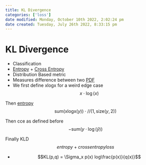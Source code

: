 ```yaml
---
title: KL Divergence
categories: ['loss']
date modified: Monday, October 10th 2022, 2:02:24 pm
date created: Tuesday, July 26th 2022, 8:33:15 pm
---
```


# KL Divergence
- Classification
- [Entropy](Entropy.qmd) + [Cross Entropy](Cross%20Entropy.qmd)
- Distribution Based metric
- Measures difference between two [PDF](PDF.qmd)
- We first define xlogx for a weird edge case $$x \cdot \log\left( x \right)$$

Then [entropy](Entropy.qmd) $$\mathrm{sum}\left( \mathrm{xlogx}\left( y \right) \right) \cdot \mathrm{//}\left( 1, \mathrm{size}\left( y, 2 \right) \right)$$

Then cce as defined before $$ - \mathrm{sum}\left( y \cdot \log\left( ŷ \right) \right)$$

Finally KLD $$entropy + crossentropyloss$$

 - $$KL(p,q) = \Sigma_x p(x) log\frac{p(x)}{q(x)}$$




